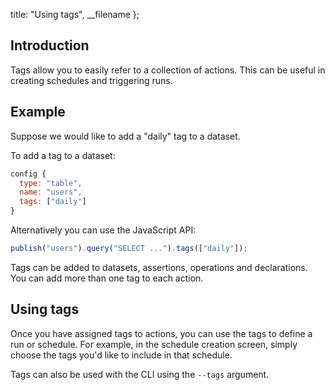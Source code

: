 
  title: "Using tags",
  __filename
};


## Introduction

Tags allow you to easily refer to a collection of actions. This can be useful in creating schedules and triggering runs.

## Example

Suppose we would like to add a "daily" tag to a dataset.

To add a tag to a dataset:

```js
config {
  type: "table",
  name: "users",
  tags: ["daily"]
}
```

Alternatively you can use the JavaScript API:

```js
publish("users").query("SELECT ...").tags(["daily"]);
```

Tags can be added to datasets, assertions, operations and declarations. You can add more than one tag to each action.

## Using tags

Once you have assigned tags to actions, you can use the tags to define a run or schedule. For example, in the schedule creation
screen, simply choose the tags you'd like to include in that schedule.

Tags can also be used with the CLI using the `--tags` argument.
